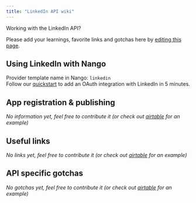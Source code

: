 ```yaml
---
title: "LinkedIn API wiki"
---
```


Working with the LinkedIn API?

Please add your learnings, favorite links and gotchas here by [editing this page](https://github.com/nangohq/nango/tree/master/docs/docs/providers/linkedin.md).

## Using LinkedIn with Nango[](#using-linkedin-with-nango "Direct link to Using LinkedIn with Nango")

Provider template name in Nango: `linkedin`  
Follow our [quickstart](/quickstart) to add an OAuth integration with LinkedIn in 5 minutes.

## App registration & publishing[](#app-registration--publishing "Direct link to App registration & publishing")

_No information yet, feel free to contribute it (or check out [airtable](/providers/airtable) for an example)_

## Useful links[](#useful-links "Direct link to Useful links")

_No links yet, feel free to contribute it (or check out [airtable](/providers/airtable) for an example)_

## API specific gotchas[](#api-specific-gotchas "Direct link to API specific gotchas")

_No gotchas yet, feel free to contribute it (or check out [airtable](/providers/airtable) for an example)_